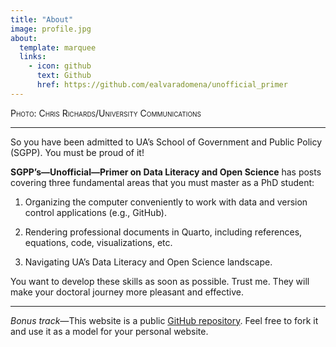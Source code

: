 ```yaml
---
title: "About"
image: profile.jpg
about:
  template: marquee
  links:
    - icon: github
      text: Github
      href: https://github.com/ealvaradomena/unofficial_primer
---
```


[Photo: Chris Richards/University Communications]{.smallcaps}

------------------------------------------------------------------------

So you have been admitted to UA's School of Government and Public Policy (SGPP). You must be proud of it!

**SGPP's—Unofficial—Primer on Data Literacy and Open Science** has posts covering three fundamental areas that you must master as a PhD student:

1.  Organizing the computer conveniently to work with data and version control applications (e.g., GitHub).

2.  Rendering professional documents in Quarto, including references, equations, code, visualizations, etc.

3.  Navigating UA's Data Literacy and Open Science landscape.

You want to develop these skills as soon as possible. Trust me. They will make your doctoral journey more pleasant and effective.

------------------------------------------------------------------------

*Bonus track---*This website is a public [GitHub repository](https://github.com/ealvaradomena/unofficial_primer). Feel free to fork it and use it as a model for your personal website.
